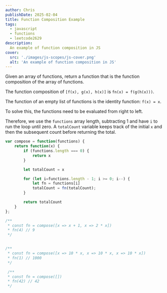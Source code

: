 ```yaml
---
author: Chris
publishDate: 2025-02-04
title: Function Composition Example
tags:
  - javascript
  - functions
  - leetcode2629
description:
  An example of function composition in JS
cover:
  src: './images/js-scopes/js-cover.png'
  alt: 'An example of function composition in JS'
---
```


Given an array of functions, return a function that is the function composition of the array of functions.

The function composition of `[f(x), g(x), h(x)]` is `fn(x) = f(g(h(x)))`.

The function of an empty list of functions is the identity function: `f(x) = x`.

To solve this, the functions need to be evaluated from right to left. 

Therefore, we use the `functions` array length, subtracting 1 and have `i` to run the loop until zero.
A `totalCount` variable keeps track of the initial `x` and then the subsequent count before returning the total.

```js
var compose = function(functions) {
    return function(x) {
        if (functions.length === 0) {
            return x
        }

        let totalCount = x

        for (let i=functions.length - 1; i >= 0; i--) {
            let fn = functions[i]
            totalCount = fn(totalCount);
        }

        return totalCount
    }
};

/**
 * const fn = compose([x => x + 1, x => 2 * x])
 * fn(4) // 9
 */


/**
 * const fn = compose([x => 10 * x, x => 10 * x, x => 10 * x])
 * fn(1) // 1000
 */

 /**
 * const fn = compose([])
 * fn(42) // 42
 */

```